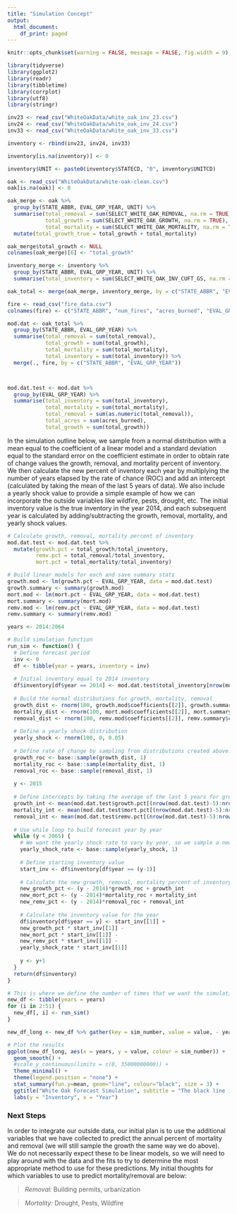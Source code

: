 ```yaml
---
title: "Simulation Concept"
output:
  html_document:
    df_print: paged
---
```


```r
knitr::opts_chunk$set(warning = FALSE, message = FALSE, fig.width = 9)

library(tidyverse)
library(ggplot2)
library(readr)
library(tibbletime)
library(corrplot)
library(utf8)
library(stringr)
```


```r
inv23 <- read_csv("WhiteOakData/white_oak_inv_23.csv")
inv24 <- read_csv("WhiteOakData/white_oak_inv_24.csv")
inv33 <- read_csv("WhiteOakData/white_oak_inv_33.csv")

inventory <- rbind(inv23, inv24, inv33)

inventory[is.na(inventory)] <- 0

inventory$UNIT <- paste0(inventory$STATECD, "0", inventory$UNITCD)

oak <- read_csv("WhiteOakData/white-oak-clean.csv")
oak[is.na(oak)] <- 0

oak_merge <- oak %>% 
  group_by(STATE_ABBR, EVAL_GRP_YEAR, UNIT) %>% 
  summarise(total_removal = sum(SELECT_WHITE_OAK_REMOVAL, na.rm = TRUE),
            total_growth = sum(SELECT_WHITE_OAK_GROWTH, na.rm = TRUE),
            total_mortality = sum(SELECT_WHITE_OAK_MORTALITY, na.rm = TRUE)) %>% 
  mutate(total_growth_true = total_growth + total_mortality)

oak_merge$total_growth <- NULL
colnames(oak_merge)[6] <- "total_growth"

inventory_merge <- inventory %>% 
  group_by(STATE_ABBR, EVAL_GRP_YEAR, UNIT) %>% 
  summarise(total_inventory = sum(SELECT_WHITE_OAK_INV_CUFT_GS, na.rm = TRUE))

oak_total <- merge(oak_merge, inventory_merge, by = c("STATE_ABBR", "EVAL_GRP_YEAR", "UNIT"))

fire <- read_csv("fire_data.csv")
colnames(fire) <- c("STATE_ABBR", "num_fires", "acres_burned", "EVAL_GRP_YEAR")

mod.dat <- oak_total %>% 
  group_by(STATE_ABBR, EVAL_GRP_YEAR) %>% 
  summarise(total_removal = sum(total_removal),
            total_growth = sum(total_growth),
            total_mortality = sum(total_mortality),
            total_inventory = sum(total_inventory)) %>% 
  merge(., fire, by = c("STATE_ABBR", "EVAL_GRP_YEAR"))



mod.dat.test <- mod.dat %>% 
  group_by(EVAL_GRP_YEAR) %>% 
  summarise(total_inventory = sum(total_inventory),
            total_mortality = sum(total_mortality),
            total_removal = sum(as.numeric(total_removal)),
            total_acres = sum(acres_burned),
            total_growth = sum(total_growth))
```

In the simulation outline below, we sample from a normal distribution with a mean equal to the coefficient of a linear model and a standard deviation equal to the standard error on the coefficient estimate in order to obtain rate of change values the growth, removal, and mortality percent of inventory. We then calculate the new percent of inventory each year by multiplying the number of years elapsed by the rate of chance (ROC) and add an intercept (calculated by taking the mean of the last 5 years of data). We also include a yearly shock value to provide a simple example of how we can incorporate the outside variables like wildfire, pests, drought, etc. The initial inventory value is the true inventory in the year 2014, and each subsequent year is calculated by adding/subtracting the growth, removal, mortality, and yearly shock values.

```r

# Calculate growth, removal, mortality percent of inventory
mod.dat.test <- mod.dat.test %>% 
  mutate(growth.pct = total_growth/total_inventory,
         remv.pct = total_removal/total_inventory, 
         mort.pct = total_mortality/total_inventory)

# Build linear models for each and save summary stats
growth.mod <- lm(growth.pct ~ EVAL_GRP_YEAR, data = mod.dat.test)
growth.summary <- summary(growth.mod)
mort.mod <- lm(mort.pct ~ EVAL_GRP_YEAR, data = mod.dat.test)
mort.summary <- summary(mort.mod)
remv.mod <- lm(remv.pct ~ EVAL_GRP_YEAR, data = mod.dat.test)
remv.summary <- summary(remv.mod)

years <- 2014:2064

# Build simulation function
run_sim <- function() {
  # Define forecast period
  inv <- 0
  df <- tibble(year = years, inventory = inv)
  
  # Initial inventory equal to 2014 inventory
  df$inventory[df$year == 2014] <- mod.dat.test$total_inventory[nrow(mod.dat.test)]
  
  # Build the normal distributions for growth, mortality, removal
  growth_dist <- rnorm(100, growth.mod$coefficients[[2]], growth.summary$coefficients[[4]])
  mortality_dist <- rnorm(100, mort.mod$coefficients[[2]], mort.summary$coefficients[[4]])
  removal_dist <- rnorm(100, remv.mod$coefficients[[2]], remv.summary$coefficients[[4]])
  
  # Define a yearly shock distribution
  yearly_shock <- rnorm(100, 0, 0.05)
  
  # Define rate of change by sampling from distributions created above. We want the rate of change to be the same over the entire forecasted time period, but different for each simulation. This is why we define it prior to the while loop below.
  growth_roc <- base::sample(growth_dist, 1)
  mortality_roc <- base::sample(mortality_dist, 1)
  removal_roc <- base::sample(removal_dist, 1)
  
  y <- 2015
  
  # Define intercepts by taking the average of the last 5 years for growth, removal, mortality percent of inventory
  growth_int <- mean(mod.dat.test$growth.pct[(nrow(mod.dat.test)-5):nrow(mod.dat.test)])
  mortality_int <- mean(mod.dat.test$mort.pct[(nrow(mod.dat.test)-5):nrow(mod.dat.test)])
  removal_int <- mean(mod.dat.test$remv.pct[(nrow(mod.dat.test)-5):nrow(mod.dat.test)])
  
  # Use while loop to build forecast year by year
  while (y < 2065) {
    # We want the yearly shock rate to vary by year, so we sample a new value in each loop
    yearly_shock_rate <- base::sample(yearly_shock, 1)
    
    # Define starting inventory value
    start_inv <- df$inventory[df$year == (y-1)]
    
    # Calculate the new growth, removal, mortality percent of inventory for the year
    new_growth_pct <- (y - 2014)*growth_roc + growth_int
    new_mort_pct <- (y - 2014)*mortality_roc + mortality_int
    new_remv_pct <- (y - 2014)*removal_roc + removal_int
    
    # Calculate the inventory value for the year
    df$inventory[df$year == y] <- start_inv[[1]] + 
    new_growth_pct * start_inv[[1]] - 
    new_mort_pct * start_inv[[1]] - 
    new_remv_pct * start_inv[[1]] - 
    yearly_shock_rate * start_inv[[1]]
  
    y <- y+1
  }
  return(df$inventory)
}
```
```r
# This is where we define the number of times that we want the simulation to run
new_df <- tibble(years = years)
for (i in 2:51) {
  new_df[, i] <- run_sim()
}
```
```r
new_df_long <- new_df %>% gather(key = sim_number, value = value, - years)
```
```r
# Plot the results
ggplot(new_df_long, aes(x = years, y = value, colour = sim_number)) + 
  geom_smooth() +
  #scale_y_continuous(limits = c(0, 35000000000)) +
  theme_minimal() +
  theme(legend.position = "none") +
  stat_summary(fun.y=mean, geom="line", colour="black", size = 3) +
  ggtitle("White Oak Forecast Simulation", subtitle = "The black line indicates the average forecasted value for each year.") +
  labs(y = "Inventory", x = "Year")
```


### Next Steps

In order to integrate our outside data, our initial plan is to use the additional variables that we have collected to predict the annual percent of mortality and removal (we will still sample the growth the same way we do above). We do not necessarily expect these to be linear models, so we will need to play around with the data and the fits to try to determine the most appropriate method to use for these predictions. My initial thoughts for which variables to use to predict mortality/removal are below:

> *Removal:* Building permits, urbanization

> *Mortality:* Drought, Pests, Wildfire